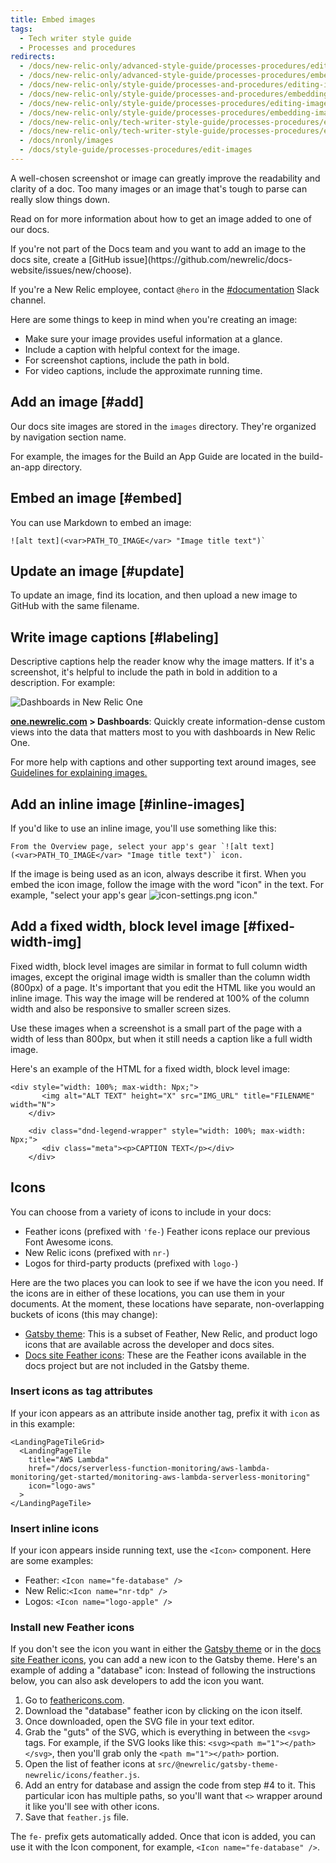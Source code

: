 ```yaml
---
title: Embed images
tags:
  - Tech writer style guide
  - Processes and procedures
redirects:
  - /docs/new-relic-only/advanced-style-guide/processes-procedures/editing-images
  - /docs/new-relic-only/advanced-style-guide/processes-procedures/embedding-images
  - /docs/new-relic-only/style-guide/processes-and-procedures/editing-images
  - /docs/new-relic-only/style-guide/processes-and-procedures/embedding-images
  - /docs/new-relic-only/style-guide/processes-procedures/editing-images
  - /docs/new-relic-only/style-guide/processes-procedures/embedding-images
  - /docs/new-relic-only/tech-writer-style-guide/processes-procedures/editing-images
  - /docs/new-relic-only/tech-writer-style-guide/processes-procedures/embedding-images
  - /docs/nronly/images
  - /docs/style-guide/processes-procedures/edit-images
---
```


A well-chosen screenshot or image can greatly improve the readability and clarity of a doc. Too many images or an image that's tough to parse can really slow things down. 

Read on for more information about how to get an image added to one of our docs.

<Callout variant="important">
  If you're not part of the Docs team and you want to add an image to the docs site, create a [GitHub issue](https://github.com/newrelic/docs-website/issues/new/choose). 
  
  If you're a New Relic employee, contact `@hero` in the [#documentation](https://newrelic.slack.com/messages/documentation) Slack channel.
</Callout>

Here are some things to keep in mind when you're creating an image:

* Make sure your image provides useful information at a glance.
* Include a caption with helpful context for the image.
* For screenshot captions, include the path in bold.
* For video captions, include the approximate running time.

## Add an image [#add]

Our docs site images are stored in the `images` directory. They're organized by navigation section name.

For example, the images for the Build an App Guide are located in the build-an-app directory.

## Embed an image [#embed]

You can use Markdown to embed an image:

```
![alt text](<var>PATH_TO_IMAGE</var> "Image title text")`
```

## Update an image [#update]

To update an image, find its location, and then upload a new image to GitHub with the same filename.

## Write image captions [#labeling]

Descriptive captions help the reader know why the image matters. If it's a screenshot, it's helpful to include the path in bold in addition to a description. For example:

![Dashboards in New Relic One](./images/NR1-dashboards-image.png "NR1-dashboards-image.png")

**[one.newrelic.com](https://one.newrelic.com) > Dashboards**: Quickly create information-dense custom views into the data that matters most to you with dashboards in New Relic One.

For more help with captions and other supporting text around images, see [Guidelines for explaining images.](/docs/style-guide/writing-guidelines/screenshots-images#identify-images)

## Add an inline image [#inline-images]

If you'd like to use an inline image, you'll use something like this:

```
From the Overview page, select your app's gear `![alt text](<var>PATH_TO_IMAGE</var> "Image title text")` icon.
```

If the image is being used as an icon, always describe it first. When you embed the icon image, follow the image with the word "icon" in the text. For example, "select your app's gear ![icon-settings.png](./images/icon-settings.png "icon-settings.png") icon."

## Add a fixed width, block level image [#fixed-width-img]

Fixed width, block level images are similar in format to full column width images, except the original image width is smaller than the column width (800px) of a page. It's important that you edit the HTML like you would an inline image. This way the image will be rendered at 100% of the column width and also be responsive to smaller screen sizes.

Use these images when a screenshot is a small part of the page with a width of less than 800px, but when it still needs a caption like a full width image.

Here's an example of the HTML for a fixed width, block level image:

```
<div style="width: 100%; max-width: Npx;">
	   <img alt="ALT TEXT" height="X" src="IMG_URL" title="FILENAME" width="N">
	</div>
	
	<div class="dnd-legend-wrapper" style="width: 100%; max-width: Npx;">
	   <div class="meta"><p>CAPTION TEXT</p></div>
	</div>
```

## Icons

You can choose from a variety of icons to include in your docs: 

* Feather icons (prefixed with `'fe-`)
  <Callout variant="tip">
  Feather icons replace our previous Font Awesome icons.
  </Callout>
* New Relic icons (prefixed with `nr-`)
* Logos for third-party products (prefixed with `logo-`)

Here are the two places you can look to see if we have the icon you need. If the icons are in either of these locations, you can use them in your documents. At the moment, these locations have separate, non-overlapping buckets of icons (this may change):

* [Gatsby theme](https://github.com/newrelic/docs-website/tree/develop/src/%40newrelic/gatsby-theme-newrelic/icons): This is a subset of Feather, New Relic, and product logo icons that are available across the developer and docs sites.
* [Docs site Feather icons](https://github.com/newrelic/docs-website/blob/develop/src/@newrelic/gatsby-theme-newrelic/icons/feather.js#L100-L104): These are the Feather icons available in the docs project but are not included in the Gatsby theme.

### Insert icons as tag attributes

If your icon appears as an attribute inside another tag, prefix it with `icon` as in this example:

```
<LandingPageTileGrid>
  <LandingPageTile
    title="AWS Lambda"
    href="/docs/serverless-function-monitoring/aws-lambda-monitoring/get-started/monitoring-aws-lambda-serverless-monitoring"
    icon="logo-aws"
  >
</LandingPageTile>
```

### Insert inline icons

If your icon appears inside running text, use the `<Icon>` component. Here are some examples:

* Feather: `<Icon name="fe-database" />`
* New Relic:`<Icon name="nr-tdp" />` 
* Logos: `<Icon name="logo-apple" />`

### Install new Feather icons 

If you don't see the icon you want in either the [Gatsby theme](https://github.com/newrelic/gatsby-theme-newrelic/tree/develop/packages/gatsby-theme-newrelic#available-icons) or in the [docs site Feather icons](https://github.com/newrelic/docs-website/blob/develop/src/@newrelic/gatsby-theme-newrelic/icons/feather.js#L100-L104), you can add a new icon to the Gatsby theme. Here's an example of adding a "database" icon:
<Callout variant="tip">
Instead of following the instructions below, you can also ask developers to add the icon you want.
</Callout>
1. Go to [feathericons.com](https://feathericons.com/).
2. Download the "database" feather icon by clicking on the icon itself.
3. Once downloaded, open the SVG file in your text editor.
4. Grab the "guts" of the SVG, which is everything in between the `<svg>` tags. For example, if the SVG looks like this: `<svg><path m="1"></path></svg>`, then you'll grab only the `<path m="1"></path>` portion.
5. Open the list of feather icons at `src/@newrelic/gatsby-theme-newrelic/icons/feather.js`.
6. Add an entry for database and assign the code from step #4 to it. This particular icon has multiple paths, so you'll want that `<>` wrapper around it like you'll see with other icons.
7. Save that `feather.js` file.

The `fe-` prefix gets automatically added. Once that icon is added, you can use it with the Icon component, for example, `<Icon name="fe-database" />`.
